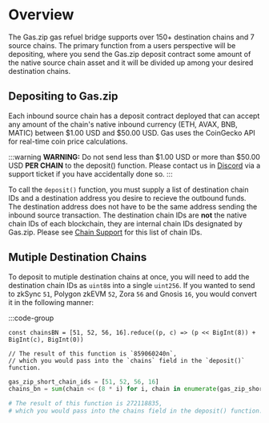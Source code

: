 # Overview

The Gas.zip gas refuel bridge supports over 150+ destination chains and 7 source chains. The primary function from a users perspective will be depositing, where you send the Gas.zip deposit contract some amount of the native source chain asset and it will be divided up among your desired destination chains.

## Depositing to Gas.zip

Each inbound source chain has a deposit contract deployed that can accept any amount of the chain's native inbound currency (ETH, AVAX, BNB, MATIC) between $1.00 USD and $50.00 USD. Gas uses the CoinGecko API for real-time coin price calculations.

:::warning
**WARNING:** Do not send less than $1.00 USD or more than $50.00 USD **PER CHAIN** to the deposit() function. Please contact us in [Discord](https://discord.gg/gasdotzip) via a support ticket if you have accidentally done so.
:::

To call the `deposit()` function, you must supply a list of destination chain IDs and a destination address you desire to recieve the outbound funds. The destination address does not have to be the same address sending the inbound source transaction. The destination chain IDs are **not** the native chain IDs of each blockchain, they are internal chain IDs designated by Gas.zip. Please see [Chain Support](/gas/chain-support/outbound) for this list of chain IDs.

## Mutiple Destination Chains

To deposit to mutiple destination chains at once, you will need to add the destination chain IDs as `uint8`s into a single `uint256`. If you wanted to send to zkSync `51`, Polygon zkEVM `52`, Zora `56` and Gnosis `16`, you would convert it in the following manner:

:::code-group

```tsx [typescript]
const chainsBN = [51, 52, 56, 16].reduce((p, c) => (p << BigInt(8)) + BigInt(c), BigInt(0))

// The result of this function is `859060240n`,
// which you would pass into the `chains` field in the `deposit()` function.
```

```python [python]
gas_zip_short_chain_ids = [51, 52, 56, 16]
chains_bn = sum(chain << (8 * i) for i, chain in enumerate(gas_zip_short_chain_ids))

# The result of this function is 272118835,
# which you would pass into the chains field in the deposit() function.

```
